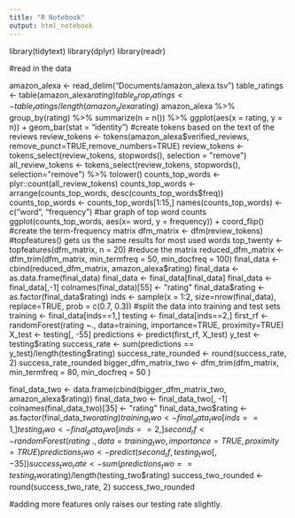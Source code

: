 ```yaml
---
title: "R Notebook"
output: html_notebook
---
```



library(tidytext)
library(dplyr)
library(readr)

#read in the data

amazon_alexa <- read_delim("Documents/amazon_alexa.tsv")
table_ratings <- table(amazon_alexa$rating)
table_prop_ratings <- table_ratings/length(amazon_alexa$rating)
amazon_alexa %>% group_by(rating) %>% summarize(n = n()) %>% ggplot(aes(x = rating, y = n)) + geom_bar(stat = "identity")
#create tokens based on the text of the reviews
review_tokens <- tokens(amazon_alexa$verified_reviews, remove_punct=TRUE,remove_numbers=TRUE)
review_tokens <- tokens_select(review_tokens, stopwords(), selection = "remove")
all_review_tokens <- tokens_select(review_tokens, stopwords(), selection="remove") %>% tolower()
counts_top_words <- plyr::count(all_review_tokens)
counts_top_words <- arrange(counts_top_words, desc(counts_top_words$freq))
counts_top_words <- counts_top_words[1:15,]
names(counts_top_words) <- c("word", "frequency")
#bar graph of top word counts
ggplot(counts_top_words, aes(x= word, y = frequency)) + coord_flip()
#create the term-frequency matrix
dfm_matrix <- dfm(review_tokens)
#topfeatures() gets us the same results for most used words
top_twenty <- topfeatures(dfm_matrix, n = 20)
#reduce the matrix
reduced_dfm_matrix <- dfm_trim(dfm_matrix, min_termfreq = 50, min_docfreq = 100)
final_data <- cbind(reduced_dfm_matrix, amazon_alexa$rating)
final_data <- as.data.frame(final_data)
final_data <- final_data[final_data]
final_data <- final_data[,-1]
colnames(final_data)[55] <- "rating"
final_data$rating <- as.factor(final_data$rating)
inds <- sample(x = 1:2, size=nrow(final_data), replace=TRUE, prob = c(0.7, 0.3))
#split the data into training and test sets
training <- final_data[inds==1,]
testing <- final_data[inds==2,]
first_rf <- randomForest(rating ~., data=training, importance=TRUE, proximity=TRUE)
X_test <- testing[, -55]
predictions <- predict(first_rf, X_test)
y_test <- testing$rating
success_rate <- sum(predictions == y_test)/length(testing$rating)
success_rate_rounded <- round(success_rate, 2)
success_rate_rounded
bigger_dfm_matrix_two <- dfm_trim(dfm_matrix, min_termfreq = 80, min_docfreq = 50 )

final_data_two <- data.frame(cbind(bigger_dfm_matrix_two, amazon_alexa$rating))
final_data_two <- final_data_two[, -1]
colnames(final_data_two)[35] <- "rating"
final_data_two$rating <- as.factor(final_data_two$rating)
training_two <- final_data_two[inds==1,]
testing_two <- final_data_two[inds==2,]
second_rf <- randomForest(rating ~ ., data=training_two, importance=TRUE, proximity=TRUE)
predictions_two <- predict(second_rf, testing_two[, -35])
success_two_rate <- sum(predictions_two == testing_two$rating)/length(testing_two$rating)
success_two_rounded <- round(success_two_rate, 2)
success_two_rounded

#adding more features only raises our testing rate slightly.







